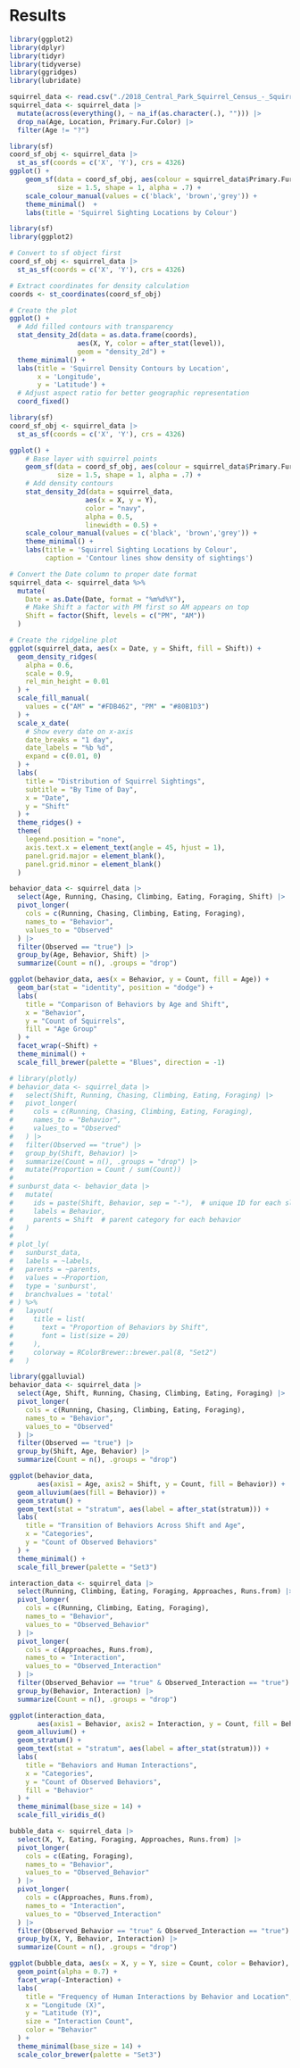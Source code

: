 # Results

```r
library(ggplot2)
library(dplyr)
library(tidyr)
library(tidyverse)
library(ggridges)
library(lubridate)

squirrel_data <- read.csv("./2018_Central_Park_Squirrel_Census_-_Squirrel_Data_20241120.csv")
squirrel_data <- squirrel_data |>
  mutate(across(everything(), ~ na_if(as.character(.), ""))) |>
  drop_na(Age, Location, Primary.Fur.Color) |>
  filter(Age != "?")
```

```r
library(sf)
coord_sf_obj <- squirrel_data |>
  st_as_sf(coords = c('X', 'Y'), crs = 4326) 
ggplot() + 
    geom_sf(data = coord_sf_obj, aes(colour = squirrel_data$Primary.Fur.Color), 
            size = 1.5, shape = 1, alpha = .7) + 
    scale_colour_manual(values = c('black', 'brown','grey')) + 
    theme_minimal()  +
    labs(title = 'Squirrel Sighting Locations by Colour')
```

```r
library(sf)
library(ggplot2)

# Convert to sf object first
coord_sf_obj <- squirrel_data |> 
  st_as_sf(coords = c('X', 'Y'), crs = 4326)

# Extract coordinates for density calculation
coords <- st_coordinates(coord_sf_obj)

# Create the plot
ggplot() +
  # Add filled contours with transparency
  stat_density_2d(data = as.data.frame(coords),
                 aes(X, Y, color = after_stat(level)),
                 geom = "density_2d") +
  theme_minimal() +
  labs(title = 'Squirrel Density Contours by Location',
       x = 'Longitude',
       y = 'Latitude') +
  # Adjust aspect ratio for better geographic representation
  coord_fixed()
```

```r
library(sf)
coord_sf_obj <- squirrel_data |>
  st_as_sf(coords = c('X', 'Y'), crs = 4326) 

ggplot() + 
    # Base layer with squirrel points
    geom_sf(data = coord_sf_obj, aes(colour = squirrel_data$Primary.Fur.Color), 
            size = 1.5, shape = 1, alpha = .7) +
    # Add density contours
    stat_density_2d(data = squirrel_data,
                   aes(x = X, y = Y),
                   color = "navy",
                   alpha = 0.5,
                   linewidth = 0.5) +
    scale_colour_manual(values = c('black', 'brown','grey')) + 
    theme_minimal() +
    labs(title = 'Squirrel Sighting Locations by Colour',
         caption = 'Contour lines show density of sightings')
```
```r
# Convert the Date column to proper date format
squirrel_data <- squirrel_data %>%
  mutate(
    Date = as.Date(Date, format = "%m%d%Y"),
    # Make Shift a factor with PM first so AM appears on top
    Shift = factor(Shift, levels = c("PM", "AM"))
  )

# Create the ridgeline plot
ggplot(squirrel_data, aes(x = Date, y = Shift, fill = Shift)) +
  geom_density_ridges(
    alpha = 0.6,
    scale = 0.9,
    rel_min_height = 0.01
  ) +
  scale_fill_manual(
    values = c("AM" = "#FDB462", "PM" = "#80B1D3")
  ) +
  scale_x_date(
    # Show every date on x-axis
    date_breaks = "1 day",
    date_labels = "%b %d",
    expand = c(0.01, 0) 
  ) +
  labs(
    title = "Distribution of Squirrel Sightings",
    subtitle = "By Time of Day",
    x = "Date",
    y = "Shift"
  ) +
  theme_ridges() +
  theme(
    legend.position = "none",
    axis.text.x = element_text(angle = 45, hjust = 1),
    panel.grid.major = element_blank(),
    panel.grid.minor = element_blank()
  )
```


```r
behavior_data <- squirrel_data |>
  select(Age, Running, Chasing, Climbing, Eating, Foraging, Shift) |>
  pivot_longer(
    cols = c(Running, Chasing, Climbing, Eating, Foraging),
    names_to = "Behavior",
    values_to = "Observed"
  ) |>
  filter(Observed == "true") |>
  group_by(Age, Behavior, Shift) |>
  summarize(Count = n(), .groups = "drop")
```


```r
ggplot(behavior_data, aes(x = Behavior, y = Count, fill = Age)) +
  geom_bar(stat = "identity", position = "dodge") +
  labs(
    title = "Comparison of Behaviors by Age and Shift",
    x = "Behavior",
    y = "Count of Squirrels",
    fill = "Age Group"
  ) +
  facet_wrap(~Shift) +
  theme_minimal() +
  scale_fill_brewer(palette = "Blues", direction = -1)

```

```r
# library(plotly)
# behavior_data <- squirrel_data |>
#   select(Shift, Running, Chasing, Climbing, Eating, Foraging) |>
#   pivot_longer(
#     cols = c(Running, Chasing, Climbing, Eating, Foraging),
#     names_to = "Behavior",
#     values_to = "Observed"
#   ) |>
#   filter(Observed == "true") |>
#   group_by(Shift, Behavior) |>
#   summarize(Count = n(), .groups = "drop") |>
#   mutate(Proportion = Count / sum(Count))  
#
# sunburst_data <- behavior_data |>
#   mutate(
#     ids = paste(Shift, Behavior, sep = "-"),  # unique ID for each slice
#     labels = Behavior,
#     parents = Shift  # parent category for each behavior
#   )
#
# plot_ly(
#   sunburst_data,
#   labels = ~labels,
#   parents = ~parents,
#   values = ~Proportion,
#   type = 'sunburst',
#   branchvalues = 'total'
# ) %>%
#   layout(
#     title = list(
#       text = "Proportion of Behaviors by Shift",
#       font = list(size = 20)
#     ),
#     colorway = RColorBrewer::brewer.pal(8, "Set2")  
#   )

```

```r
library(ggalluvial)
behavior_data <- squirrel_data |>
  select(Age, Shift, Running, Chasing, Climbing, Eating, Foraging) |>
  pivot_longer(
    cols = c(Running, Chasing, Climbing, Eating, Foraging),
    names_to = "Behavior",
    values_to = "Observed"
  ) |>
  filter(Observed == "true") |>
  group_by(Shift, Age, Behavior) |>
  summarize(Count = n(), .groups = "drop")  

ggplot(behavior_data,
       aes(axis1 = Age, axis2 = Shift, y = Count, fill = Behavior)) +
  geom_alluvium(aes(fill = Behavior)) +
  geom_stratum() +
  geom_text(stat = "stratum", aes(label = after_stat(stratum))) +
  labs(
    title = "Transition of Behaviors Across Shift and Age",
    x = "Categories",
    y = "Count of Observed Behaviors"
  ) +
  theme_minimal() +
  scale_fill_brewer(palette = "Set3")

```
```r
interaction_data <- squirrel_data |>
  select(Running, Climbing, Eating, Foraging, Approaches, Runs.from) |>
  pivot_longer(
    cols = c(Running, Climbing, Eating, Foraging),
    names_to = "Behavior",
    values_to = "Observed_Behavior"
  ) |>
  pivot_longer(
    cols = c(Approaches, Runs.from),
    names_to = "Interaction",
    values_to = "Observed_Interaction"
  ) |>
  filter(Observed_Behavior == "true" & Observed_Interaction == "true") |>
  group_by(Behavior, Interaction) |>
  summarize(Count = n(), .groups = "drop")

ggplot(interaction_data,
       aes(axis1 = Behavior, axis2 = Interaction, y = Count, fill = Behavior)) +
  geom_alluvium() +
  geom_stratum() +
  geom_text(stat = "stratum", aes(label = after_stat(stratum))) +
  labs(
    title = "Behaviors and Human Interactions",
    x = "Categories",
    y = "Count of Observed Behaviors",
    fill = "Behavior"
  ) +
  theme_minimal(base_size = 14) +
  scale_fill_viridis_d()

```

```r
bubble_data <- squirrel_data |>
  select(X, Y, Eating, Foraging, Approaches, Runs.from) |>
  pivot_longer(
    cols = c(Eating, Foraging),
    names_to = "Behavior",
    values_to = "Observed_Behavior"
  ) |>
  pivot_longer(
    cols = c(Approaches, Runs.from),
    names_to = "Interaction",
    values_to = "Observed_Interaction"
  ) |>
  filter(Observed_Behavior == "true" & Observed_Interaction == "true") |>
  group_by(X, Y, Behavior, Interaction) |>
  summarize(Count = n(), .groups = "drop")

ggplot(bubble_data, aes(x = X, y = Y, size = Count, color = Behavior), shape = 1) +
  geom_point(alpha = 0.7) +
  facet_wrap(~Interaction) +
  labs(
    title = "Frequency of Human Interactions by Behavior and Location",
    x = "Longitude (X)",
    y = "Latitude (Y)",
    size = "Interaction Count",
    color = "Behavior"
  ) +
  theme_minimal(base_size = 14) +
  scale_color_brewer(palette = "Set3")

```

